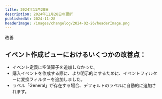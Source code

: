 ```yaml
---
title: 2024年11月28日
description: 2024年11月28日の更新
publishedAt: 2024-11-28
headerImage: /images/changelog/2024-02-26/headerImage.png
---
```

<Badge variant="noLink" className="m-0">
  <span>改善</span>
</Badge>

## イベント作成ビューにおけるいくつかの改善点：
- イベント定義に空演算子を追加しなかった。
- 購入イベントを作成する際に、より明示的にするために、イベントフィルターに変換フィルターを追加しました。
- ラベル「General」が存在する場合、デフォルトのラベルに自動的に追加されます。